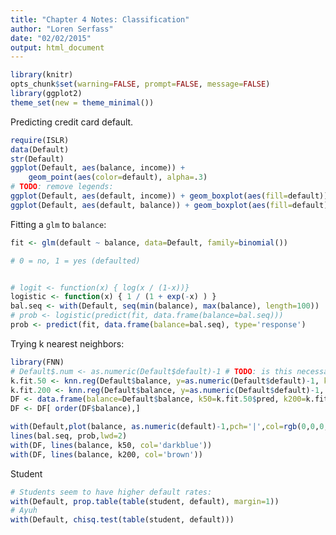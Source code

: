 ```yaml
---
title: "Chapter 4 Notes: Classification"
author: "Loren Serfass"
date: "02/02/2015"
output: html_document
---
```


```r
library(knitr)
opts_chunk$set(warning=FALSE, prompt=FALSE, message=FALSE)
library(ggplot2)
theme_set(new = theme_minimal())
```


Predicting credit card default.

```r
require(ISLR)
data(Default)
str(Default)
ggplot(Default, aes(balance, income)) +
    geom_point(aes(color=default), alpha=.3)
# TODO: remove legends:
ggplot(Default, aes(default, income)) + geom_boxplot(aes(fill=default))
ggplot(Default, aes(default, balance)) + geom_boxplot(aes(fill=default))
```

Fitting a `glm` to `balance`:

```r
fit <- glm(default ~ balance, data=Default, family=binomial())

# 0 = no, 1 = yes (defaulted)


# logit <- function(x) { log(x / (1-x))}
logistic <- function(x) { 1 / (1 + exp(-x) ) }
bal.seq <- with(Default, seq(min(balance), max(balance), length=100))
# prob <- logistic(predict(fit, data.frame(balance=bal.seq)))
prob <- predict(fit, data.frame(balance=bal.seq), type='response')
```

Trying k nearest neighbors:

```r
library(FNN)
# Default$.num <- as.numeric(Default$default)-1 # TODO: is this necessary?
k.fit.50 <- knn.reg(Default$balance, y=as.numeric(Default$default)-1, k=50)
k.fit.200 <- knn.reg(Default$balance, y=as.numeric(Default$default)-1, k=200)
DF <- data.frame(balance=Default$balance, k50=k.fit.50$pred, k200=k.fit.200$pred)
DF <- DF[ order(DF$balance),]

with(Default,plot(balance, as.numeric(default)-1,pch='|',col=rgb(0,0,0,.1)))
lines(bal.seq, prob,lwd=2)
with(DF, lines(balance, k50, col='darkblue'))
with(DF, lines(balance, k200, col='brown'))
```

Student

```r
# Students seem to have higher default rates:
with(Default, prop.table(table(student, default), margin=1))
# Ayuh
with(Default, chisq.test(table(student, default)))
```

